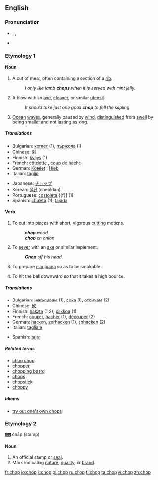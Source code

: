 ==English==

===Pronunciation===
*{{enPR|chŏp}}, {{IPA|/ʧɒp/}}, {{SAMPA|/tSQp/}}
*{{audio|en-us-chop.ogg|Audio (US)}}
*:{{rhymes|ɒp}}

===Etymology 1===
{{rfe}}

====Noun====
{{en-noun}}

# A cut of meat, often containing a section of a [[rib]].
#:''I only like lamb '''''chops''''' when it is served with mint jelly.''
# A blow with an [[axe]], [[cleaver]], or similar [[utensil]].
#:''It should take just one good '''''chop''''' to fell the sapling.''
# [[ocean|Ocean]] [[wave]]s, generally caused by [[wind]], [[distinguished]] from [[swell]] by being smaller and not lasting as long.

=====Translations=====
{{trans-top|chop}}
*Bulgarian: [[котлет]] {{m}} (1), [[пържола]] {{f}} (1)
*Chinese: [[剁]]
*Finnish: [[kyljys]] (1)
*French: [[côtelette]] {{f}}, [[coup de hache]] {{m}}
*German: [[Kotelet]] {{n}}, [[Hieb]] {{m}}
*Italian: [[taglio]] {{m}}
{{trans-mid}}
*Japanese: [[チョップ]]
*Korean: [[절단]] (cheoldan)
*Portuguese: [[costoleta]] {{f}] (1)
*Spanish: [[chuleta]] {{f}} (1), [[tajada]] {{f}}
{{trans-bottom}}

====Verb====
{{en-verb|chops|chopping|chopped|chopped}}

# {{transitive}} To cut into pieces with short, vigorous [[cutting]] motions.
#:'''''chop''' wood''
#:'''''chop''' an onion''
# {{transitive}} To [[sever]] with an [[axe]] or similar implement.
#:'''''Chop''' off his head.''
# {{transitive}} To prepare [[marijuana]] so as to be smokable.
# {{context|transitive|baseball}} To hit the ball downward so that it takes a high bounce.

=====Translations=====
{{trans-top|to chop}}
*Bulgarian: [[накълцвам]] (1), [[сека]] (1), [[отсичам]] (2)
*Chinese: [[砍]]
*Finnish: [[hakata]] (1,2), [[pilkkoa]] (1)
*French: [[couper]], [[hacher]] (1), [[découper]] (2)
*German: [[hacken]], [[zerhacken]] (1), [[abhacken]] (2)
*Italian: [[tagliare]]
{{trans-mid}}
*Spanish: [[tajar]]
{{trans-bottom}}

=====Related terms=====
*[[chop chop]]
*[[chopper]]
*[[chopping board]]
*[[chops]]
*[[chopstick]]
*[[choppy]]

=====Idioms=====
*[[try out one's own chops]]

===Etymology 2===
{{Hind.}} '''[[छाप]]''' ćhāp (stamp)

====Noun====
{{en-noun}}

# An official stamp or [[seal]].
# Mark indicating [[nature]], [[quality]], or [[brand]].

[[fr:chop]]
[[io:chop]]
[[it:chop]]
[[pl:chop]]
[[ru:chop]]
[[fi:chop]]
[[ta:chop]]
[[vi:chop]]
[[zh:chop]]